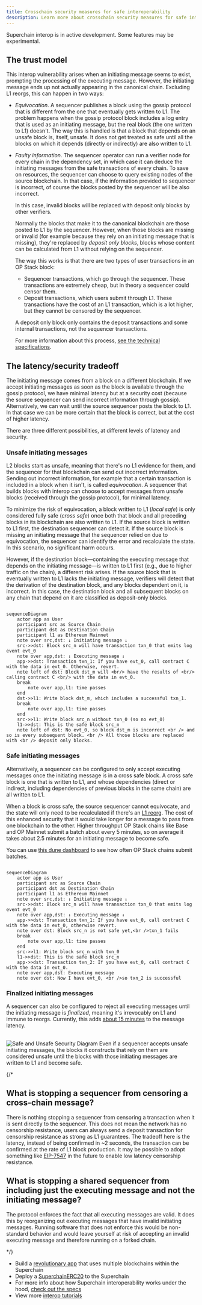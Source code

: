 ```yaml
---
title: Crosschain security measures for safe interoperability
description: Learn more about crosschain security measures for safe interoperability
---
```


<Info>Superchain interop is in active development. Some features may be experimental.</Info>
## The trust model

This interop vulnerability arises when an initiating message seems to exist, prompting the processing of the executing message. However, the initiating message ends up not actually appearing in the canonical chain.
Excluding L1 reorgs, this can happen in two ways:

*   *Equivocation*. A sequencer publishes a block using the gossip protocol that is different from the one that eventually gets written to L1.
    The problem happens when the gossip protocol block includes a log entry that is used as an initiating message, but the real block (the one written to L1) doesn't.
    The way this is handled is that a block that depends on an unsafe block is, itself, unsafe.
    It does not get treated as safe until all the blocks on which it depends (directly or indirectly) are also written to L1.

*   *Faulty information*. The sequencer operator can run a verifier node for every chain in the dependency set, in which case it can deduce the initiating messages from the safe transactions of every chain.
    To save on resources, the sequencer can choose to query existing nodes of the source blockchain.
    In that case, if the information provided to sequencer is incorrect, of course the blocks posted by the sequencer will be also incorrect.

    In this case, invalid blocks will be replaced with deposit only blocks by other verifiers.

    <Expandable title="What are deposit only blocks?">

      Normally the blocks that make it to the canonical blockchain are those posted to L1 by the sequencer.
      However, when those blocks are missing or invalid (for example because they rely on an initiating message that is missing), they're replaced by *deposit only blocks*, blocks whose content can be calculated from L1 without relying on the sequencer.

      The way this works is that there are two types of user transactions in an OP Stack block:

      *   Sequencer transactions, which go through the sequencer.
          These transactions are extremely cheap, but in theory a sequencer could censor them.
      *   Deposit transactions, which users submit through L1.
          These transactions have the cost of an L1 transaction, which is a lot higher, but they cannot be censored by the sequencer.

      A deposit only block only contains the deposit transactions and some internal transactions, not the sequencer transactions.

      For more information about this process, [see the technical specifications](https://specs.optimism.io/protocol/derivation.html?utm_source=op-docs&utm_medium=docs#deriving-the-transaction-list).
    </Expandable>

## The latency/security tradeoff

The initiating message comes from a block on a different blockchain.
If we accept initiating messages as soon as the block is available through the gossip protocol, we have minimal latency but at a security cost (because the source sequencer can send incorrect information through gossip).
Alternatively, we can wait until the source sequencer posts the block to L1.
In that case we can be more certain that the block is correct, but at the cost of higher latency.

There are three different possibilities, at different levels of latency and security.

### Unsafe initiating messages

L2 blocks start as unsafe, meaning that there's no L1 evidence for them, and the sequencer for that blockchain can send out incorrect information.
Sending out incorrect information, for example that a certain transaction is included in a block when it isn't, is called *equivocation*.
A sequencer that builds blocks with interop can choose to accept messages from unsafe blocks (received through the gossip protocol), for minimal latency.

To minimize the risk of equivocation, a block written to L1 (*local safe*) is only considered fully safe (*cross safe*) once both that block and all preceding blocks in its blockchain are also written to L1.
If the source block is written to L1 first, the destination sequencer can detect it. 
If the source block is missing an initiating message that the sequencer relied on due to equivocation, the sequencer can identify the error and recalculate the state. In this scenario, no significant harm occurs.

However, if the destination block—containing the executing message that depends on the initiating message—is written to L1 first (e.g., due to higher traffic on the chain), a different risk arises. 
If the source block that is eventually written to L1 lacks the initiating message, verifiers will detect that the derivation of the destination block, and any blocks dependent on it, is incorrect. 
In this case, the destination block and all subsequent blocks on any chain that depend on it are classified as deposit-only blocks.

```mermaid

sequenceDiagram
    actor app as User
    participant src as Source Chain
    participant dst as Destination Chain
    participant l1 as Ethereum Mainnet
    note over src,dst: ↓ Initiating message ↓
    src->>dst: Block src_n will have transaction txn_0 that emits log event evt_0
    note over app,dst: ↓ Executing message ↓    
    app->>dst: Transaction txn_1: If you have evt_0, call contract C with the data in evt_0. Otherwise, revert.
    note left of dst: Block dst_m will <br/> have the results of <br/> calling contract C <br/> with the data in evt_0.
    break
        note over app,l1: time passes
    end
    dst->>l1: Write block dst_m, which includes a successful txn_1.
    break
        note over app,l1: time passes
    end    
    src->>l1: Write block src_n without txn_0 (so no evt_0)
    l1->>dst: This is the safe block src_n
    note left of dst: No evt_0, so block dst_m is incorrect <br /> and so is every subsequent block. <br /> All those blocks are replaced with <br /> deposit only blocks.
```

### Safe initiating messages

Alternatively, a sequencer can be configured to only accept executing messages once the initiating message is in a cross safe block.
A cross safe block is one that is written to L1, and whose dependencies (direct or indirect, including dependencies of previous blocks in the same chain) are all written to L1.

When a block is cross safe, the source sequencer cannot equivocate, and the state will only need to be recalculated if there's an [L1 reorg](https://www.alchemy.com/overviews/what-is-a-reorg#what-happens-to-reorgs-after-the-merge).
The cost of this enhanced security that it would take longer for a message to pass from one blockchain to the other.
Higher throughput OP Stack chains like Base and OP Mainnet submit a batch about every 5 minutes, so on average it takes about 2.5 minutes for an initiating message to become safe.

You can use [this dune dashboard](https://dune.com/oplabspbc/op-stack-chains-l1-activity#submission-frequency) to see how often OP Stack chains submit batches.

```mermaid

sequenceDiagram
    actor app as User
    participant src as Source Chain
    participant dst as Destination Chain
    participant l1 as Ethereum Mainnet
    note over src,dst: ↓ Initiating message ↓
    src->>dst: Block src_n will have transaction txn_0 that emits log event evt_0
    note over app,dst: ↓ Executing message ↓    
    app->>dst: Transaction txn_1: If you have evt_0, call contract C with the data in evt_0, otherwise revert.
    note over dst: Block src_n is not safe yet,<br />txn_1 fails
    break
        note over app,l1: time passes
    end
    src->>l1: Write block src_n with txn_0
    l1->>dst: This is the safe block src_n
    app->>dst: Transaction txn_2: If you have evt_0, call contract C with the data in evt_0. 
    note over app,dst: Executing message
    note over dst: Now I have evt_0, <br />so txn_2 is successful

```

### Finalized initiating messages

A sequencer can also be configured to reject all executing messages until the initiating message is *finalized*, meaning it's irrevocably on L1 and immune to reorgs.
Currently, this adds [about 15 minutes](https://ethereum.org/en/roadmap/single-slot-finality/) to the message latency.

<br />

<Image src="/img/op-stack/protocol/safe-unsafe.png" alt="Safe and Unsafe Security Diagram" width={700} height={500} />

<Info>
  Even if a sequencer accepts unsafe initiating messages, the blocks it constructs that rely on them are considered unsafe until the blocks with those initiating messages are written to L1 and become safe.
</Info>

{/* 
## What is stopping a sequencer from censoring a cross-chain message?
There is nothing stopping a sequencer from censoring a transaction when it is sent directly to the sequencer. This does not mean the network has no censorship resistance, users can always send a deposit transaction for censorship resistance as strong as L1 guarantees. The tradeoff here is the latency, instead of being confirmed in ~2 seconds, the transaction can be confirmed at the rate of L1 block production. It may be possible to adopt something like [EIP-7547](https://eips.ethereum.org/EIPS/eip-7547) in the future to enable low latency censorship resistance.



## What is stopping a shared sequencer from including just the executing message and not the initiating message?
The protocol enforces the fact that all executing messages are valid. It does this by reorganizing out executing messages that have invalid initiating messages. Running software that does not enforce this would be non-standard behavior and would leave yourself at risk of accepting an invalid executing message and therefore running on a forked chain.

*/}

*   Build a [revolutionary app](/app-developers/get-started) that uses multiple blockchains within the Superchain
*   Deploy a [SuperchainERC20](/interop/tutorials/deploy-superchain-erc20) to the Superchain
*   For more info about how Superchain interoperability works under the hood, [check out the specs](https://specs.optimism.io/interop/overview.html?utm_source=op-docs&utm_medium=docs)
*   View more [interop tutorials](/interop/tutorials)
